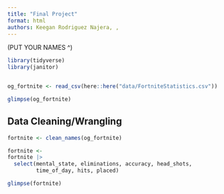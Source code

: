 ```yaml
---
title: "Final Project"
format: html
authors: Keegan Rodriguez Najera, , 
---
```

(PUT YOUR NAMES ^)

```r
library(tidyverse)
library(janitor)


og_fortnite <- read_csv(here::here("data/FortniteStatistics.csv"))
```

```r
glimpse(og_fortnite)
```

## Data Cleaning/Wrangling

```r
fortnite <- clean_names(og_fortnite)
```

```r
fortnite <-
fortnite |> 
  select(mental_state, eliminations, accuracy, head_shots, 
         time_of_day, hits, placed)
```

```r
glimpse(fortnite)
```

